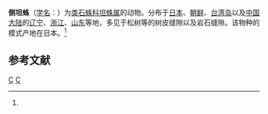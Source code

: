 {{Speciesbox
| taxon = Ariadna lateralis
| binomial_authority = (Karsch, 1881)<ref name='id12856'>{{cite web| url =http://www.bioinfo.cn/db05/BjdwSpecies.php?action=view&id=12856| title =侧坦蛛| work =《中国动物物种编目数据库》| publisher =中国科学院微生物研究所| author =中国科学院动物研究所| accessdate =2009-04-28| deadurl =yes| archiveurl =https://web.archive.org/web/20160305005640/http://www.bioinfo.cn/db05/BjdwSpecies.php?action=view&id=12856| archivedate =2016-03-05}}</ref>
}}

'''侧坦蛛'''（[[学名|学名]]：{{lang|la|''Ariadna lateralis''}}）为[[类石蛛科|类石蛛科]][[坦蛛属|坦蛛属]]的动物。分布于[[日本|日本]]、[[朝鲜|朝鲜]]、[[台湾岛|台湾岛]]以及[[中国大陆|中国大陆]]的[[辽宁|辽宁]]、[[浙江|浙江]]、[[山东|山东]]等地，多见于松树等的树皮缝隙以及岩石缝隙。该物种的模式产地在日本。<ref name='id12856'/>

== 参考文献 ==
{{reflist}}

{{蜘蛛小作品}}

{{taxonbar}}
[[Category:_1881年描述的动物|C]]
[[Category:坦蛛属|C]]